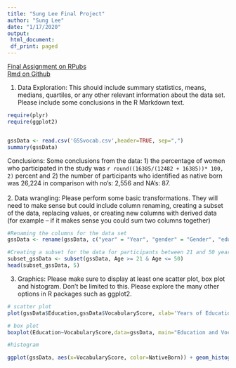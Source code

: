 ```yaml
---
title: "Sung Lee Final Project"
author: "Sung Lee"
date: "1/17/2020"
output: 
 html_document: 
 df_print: paged
---
```

[Final Assignment on RPubs](http://rpubs.com/logicalschema/r_final_project "Sung's Final Project Rpubs")
<br>
[Rmd on Github](https://github.com/logicalschema/r_winter_projects/blob/master/finalproject.Rmd "Sung's Final Project Assignment Github")


1. Data Exploration: This should include summary statistics, means, medians, quartiles, or any other relevant information about the data set. Please include some conclusions in the R Markdown text.

``` r
require(plyr)
require(ggplot2)


gssData <- read.csv('GSSvocab.csv',header=TRUE, sep=",")
summary(gssData)

```

Conclusions: Some conclusions from the data: 1) the percentage of women who participated in the study was `r round((16385/(12482 + 16385))* 100, 2)` percent and 2) the number of participants who identified as native born was 26,224 in comparison with no's: 2,556 and NA's: 87.
<br><br>
2. Data wrangling: Please perform some basic transformations. They will need to make sense but could include column renaming, creating a subset of the data, replacing values, or creating new columns with derived data (for example – if it makes sense you could sum two columns together)

```r
#Renaming the columns for the data set
gssData <- rename(gssData, c("year" = "Year", "gender" = "Gender", "educGroup" = "EducationGroup", "vocab" = "VocabularyScore", "age" = "Age", "educ" = "Education", "ageGroup" = "AgeGroup", "nativeBorn" = "NativeBorn"))

#Creating a subset for the data for participants between 21 and 50 years of age
subset_gssData <- subset(gssData, Age >= 21 & Age <= 50)
head(subset_gssData, 5)
```
3. Graphics: Please make sure to display at least one scatter plot, box plot and histogram. Don’t be limited to this. Please explore the many other options in R packages such as ggplot2.

```r
# scatter plot
plot(gssData$Education,gssData$VocabularyScore, xlab='Years of Education',ylab='Vocabulary Score' ,main='Years of Education vs. Vocabulary Score', col='blue')

# box plot
boxplot(Education~VocabularyScore,data=gssData, main="Education and Vocabulary Score", xlab="Education", ylab="Vocabulary Score") 

#histogram

ggplot(gssData, aes(x=VocabularyScore, color=NativeBorn)) + geom_histogram(fill="white", bins=10)


```
